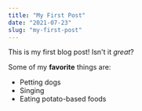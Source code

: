 ```yaml
---
title: "My First Post"
date: "2021-07-23"
slug: "my-first-post"
---
```

This is my first blog post! Isn't it *great*?

Some of my **favorite** things are:

* Petting dogs
* Singing
* Eating potato-based foods